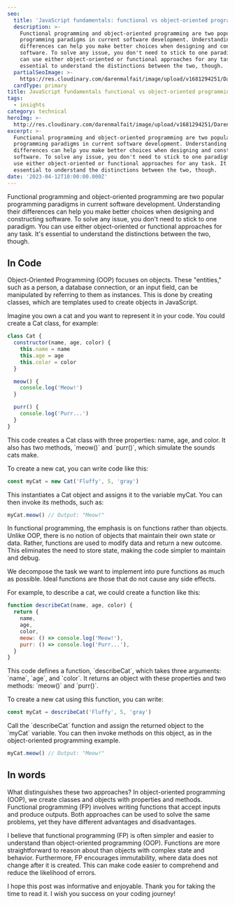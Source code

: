 ```yaml
---
seo:
  title: 'JavaScript fundamentals: functional vs object-oriented programming'
  description: >-
    Functional programming and object-oriented programming are two popular
    programming paradigms in current software development. Understanding their
    differences can help you make better choices when designing and constructing
    software. To solve any issue, you don't need to stick to one paradigm. You
    can use either object-oriented or functional approaches for any task. It's
    essential to understand the distinctions between the two, though.
  partialSeoImage: >-
    https://res.cloudinary.com/darenmalfait/image/upload/v1681294251/Daren_A_geometric-shaped_blue_robot_next_to_a_red_anthropomorph_b1390440-539f-4848-8060-2ec285bb039a_rg6g0t.png
  cardType: primary
title: JavaScript fundamentals functional vs object-oriented programming
tags:
  - insights
category: technical
heroImg: >-
  http://res.cloudinary.com/darenmalfait/image/upload/v1681294251/Daren_A_geometric-shaped_blue_robot_next_to_a_red_anthropomorph_b1390440-539f-4848-8060-2ec285bb039a_rg6g0t.png
excerpt: >-
  Functional programming and object-oriented programming are two popular
  programming paradigms in current software development. Understanding their
  differences can help you make better choices when designing and constructing
  software. To solve any issue, you don't need to stick to one paradigm. You can
  use either object-oriented or functional approaches for any task. It's
  essential to understand the distinctions between the two, though.
date: '2023-04-12T10:00:00.000Z'
---
```


Functional programming and object-oriented programming are two popular
programming paradigms in current software development. Understanding their
differences can help you make better choices when designing and constructing
software. To solve any issue, you don't need to stick to one paradigm. You can
use either object-oriented or functional approaches for any task. It's essential
to understand the distinctions between the two, though.

## In Code

Object-Oriented Programming (OOP) focuses on objects. These "entities," such as
a person, a database connection, or an input field, can be manipulated by
referring to them as instances. This is done by creating classes, which are
templates used to create objects in JavaScript.

Imagine you own a cat and you want to represent it in your code. You could
create a Cat class, for example:

```javascript
class Cat {
  constructor(name, age, color) {
    this.name = name
    this.age = age
    this.color = color
  }

  meow() {
    console.log('Meow!')
  }

  purr() {
    console.log('Purr...')
  }
}
```

This code creates a Cat class with three properties: name, age, and color. It
also has two methods, \`meow()\` and \`purr()\`, which simulate the sounds cats
make.

To create a new cat, you can write code like this:

```javascript
const myCat = new Cat('Fluffy', 5, 'gray')
```

This instantiates a Cat object and assigns it to the variable myCat. You can
then invoke its methods, such as:

```javascript
myCat.meow() // Output: "Meow!"
```

In functional programming, the emphasis is on functions rather than objects.
Unlike OOP, there is no notion of objects that maintain their own state or data.
Rather, functions are used to modify data and return a new outcome. This
eliminates the need to store state, making the code simpler to maintain and
debug.

We decompose the task we want to implement into pure functions as much as
possible. Ideal functions are those that do not cause any side effects.

For example, to describe a cat, we could create a function like this:

```javascript
function describeCat(name, age, color) {
  return {
    name,
    age,
    color,
    meow: () => console.log('Meow!'),
    purr: () => console.log('Purr...'),
  }
}
```

This code defines a function, \`describeCat\`, which takes three arguments:
\`name\`, \`age\`, and \`color\`. It returns an object with these properties and
two methods: \`meow()\` and \`purr()\`.

To create a new cat using this function, you can write:

```javascript
const myCat = describeCat('Fluffy', 5, 'gray')
```

Call the \`describeCat\` function and assign the returned object to the
\`myCat\` variable. You can then invoke methods on this object, as in the
object-oriented programming example.

```javascript
myCat.meow() // Output: "Meow!"
```

## In words

What distinguishes these two approaches? In object-oriented programming (OOP),
we create classes and objects with properties and methods. Functional
programming (FP) involves writing functions that accept inputs and produce
outputs. Both approaches can be used to solve the same problems, yet they have
different advantages and disadvantages.

I believe that functional programming (FP) is often simpler and easier to
understand than object-oriented programming (OOP). Functions are more
straightforward to reason about than objects with complex state and behavior.
Furthermore, FP encourages immutability, where data does not change after it is
created. This can make code easier to comprehend and reduce the likelihood of
errors.

I hope this post was informative and enjoyable. Thank you for taking the time to
read it. I wish you success on your coding journey!
